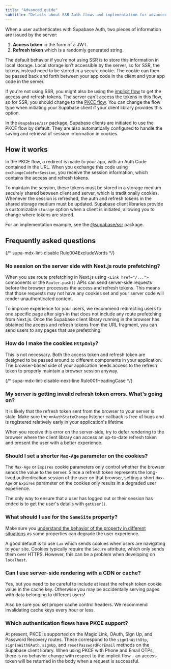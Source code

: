 ```yaml
---
title: "Advanced guide"
subtitle: "Details about SSR Auth flows and implementation for advanced users."
---
```


When a user authenticates with Supabase Auth, two pieces of information are issued by the server:

1. **Access token** in the form of a JWT.
2. **Refresh token** which is a randomly generated string.

The default behavior if you're not using SSR is to store this information in local storage. Local storage isn't accessible by the server, so for SSR, the tokens instead need to be stored in a secure cookie. The cookie can then be passed back and forth between your app code in the client and your app code in the server.

If you're not using SSR, you might also be using the [implicit flow](/docs/guides/auth/sessions/implicit-flow) to get the access and refresh tokens. The server can't access the tokens in this flow, so for SSR, you should change to the [PKCE flow](/docs/guides/auth/sessions/pkce-flow). You can change the flow type when initiating your Supabase client if your client library provides this option.

<Admonition type="tip">

In the `@supabase/ssr` package, Supabase clients are initiated to use the PKCE flow by default. They are also automatically configured to handle the saving and retrieval of session information in cookies.

</Admonition>

## How it works

In the PKCE flow, a redirect is made to your app, with an Auth Code contained in the URL. When you exchange this code using `exchangeCodeForSession`, you receive the session information, which contains the access and refresh tokens.

To maintain the session, these tokens must be stored in a storage medium securely shared between client and server, which is traditionally cookies. Whenever the session is refreshed, the auth and refresh tokens in the shared storage medium must be updated. Supabase client libraries provide a customizable `storage` option when a client is initiated, allowing you to change where tokens are stored.

For an implementation example, see the [@supabase/ssr](https://github.com/supabase/auth-helpers/blob/main/packages/ssr/src/index.ts) package.

## Frequently asked questions

{/* supa-mdx-lint-disable Rule004ExcludeWords */}

### No session on the server side with Next.js route prefetching?

When you use route prefetching in Next.js using `<Link href="/...">` components or the `Router.push()` APIs can send server-side requests before the browser processes the access and refresh tokens. This means that those requests may not have any cookies set and your server code will render unauthenticated content.

To improve experience for your users, we recommend redirecting users to one specific page after sign-in that does not include any route prefetching from Next.js. Once the Supabase client library running in the browser has obtained the access and refresh tokens from the URL fragment, you can send users to any pages that use prefetching.

### How do I make the cookies `HttpOnly`?

This is not necessary. Both the access token and refresh token are designed to be passed around to different components in your application. The browser-based side of your application needs access to the refresh token to properly maintain a browser session anyway.

{/* supa-mdx-lint-disable-next-line Rule001HeadingCase */}

### My server is getting invalid refresh token errors. What's going on?

It is likely that the refresh token sent from the browser to your server is stale. Make sure the `onAuthStateChange` listener callback is free of bugs and is registered relatively early in your application's lifetime

When you receive this error on the server-side, try to defer rendering to the browser where the client library can access an up-to-date refresh token and present the user with a better experience.

### Should I set a shorter `Max-Age` parameter on the cookies?

The `Max-Age` or `Expires` cookie parameters only control whether the browser sends the value to the server. Since a refresh token represents the long-lived authentication session of the user on that browser, setting a short `Max-Age` or `Expires` parameter on the cookies only results in a degraded user experience.

The only way to ensure that a user has logged out or their session has ended is to get the user's details with `getUser()`.

### What should I use for the `SameSite` property?

Make sure you [understand the behavior of the property in different situations](https://developer.mozilla.org/en-US/docs/Web/HTTP/Headers/Set-Cookie/SameSite) as some properties can degrade the user experience.

A good default is to use `Lax` which sends cookies when users are navigating to your site. Cookies typically require the `Secure` attribute, which only sends them over HTTPS. However, this can be a problem when developing on `localhost`.

### Can I use server-side rendering with a CDN or cache?

Yes, but you need to be careful to include at least the refresh token cookie value in the cache key. Otherwise you may be accidentally serving pages with data belonging to different users!

Also be sure you set proper cache control headers. We recommend invalidating cache keys every hour or less.

### Which authentication flows have PKCE support?

At present, PKCE is supported on the Magic Link, OAuth, Sign Up, and Password Recovery routes. These correspond to the `signInWithOtp`, `signInWithOAuth`, `signUp`, and `resetPasswordForEmail` methods on the Supabase client library. When using PKCE with Phone and Email OTPs, there is no behavior change with respect to the implicit flow - an access token will be returned in the body when a request is successful.
